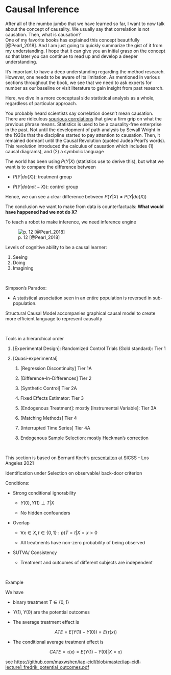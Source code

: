 # Causal Inference

After all of the mumbo jumbo that we have learned so far, I want to now talk about the concept of causality. We usually say that correlation is not causation. Then, what is causation?\
One of my favorite books has explained this concept beautifully [@Pearl_2018]. And I am just going to quickly summarize the gist of it from my understanding. I hope that it can give you an initial grasp on the concept so that later you can continue to read up and develop a deeper understanding.

It's important to have a deep understanding regarding the method research. However, one needs to be aware of its limitation. As mentioned in various sections throughout the book, we see that we need to ask experts for number as our baseline or visit literature to gain insight from past research.

Here, we dive in a more conceptual side statistical analysis as a whole, regardless of particular approach.

You probably heard scientists say correlation doesn't mean causation. There are ridiculous [spurious correlations](http://www.tylervigen.com/spurious-correlations) that give a firm grip on what the previous phrase means. Statistics is used to be a causality-free enterprise in the past. Not until the development of path analysis by Sewall Wright in the 1920s that the discipline started to pay attention to causation. Then, it remained dormant until the Causal Revolution (quoted Judea Pearl's words). This revolution introduced the calculus of causation which includes (1) causal diagrams), and (2) a symbolic language

The world has been using $P(Y|X)$ (statistics use to derive this), but what we want is to compare the difference between

-   $P(Y|do(X))$: treatment group

-   $P(Y|do(not-X))$: control group

Hence, we can see a clear difference between $P(Y|X) \neq P(Y|do(X))$

The conclusion we want to make from data is counterfactuals: **What would have happened had we not do X?**

To teach a robot to make inference, we need inference engine

![p. 12 [@Pearl_2018]](images/Figure%20I.png "Inference Engine")

Levels of cognitive ability to be a causal learner:

1.  Seeing
2.  Doing
3.  Imagining

<br>

Simpson's Paradox:

-   A statistical association seen in an entire population is reversed in sub-population.

Structural Causal Model accompanies graphical causal model to create more efficient language to represent causality

<br>

Tools in a hierarchical order

1.  [Experimental Design]: Randomized Control Trials (Gold standard): Tier 1

2.  [Quasi-experimental]

    1.  [Regression Discontinuity] Tier 1A

    2.  [Difference-In-Differences] Tier 2

    3.  [Synthetic Control] Tier 2A

    4.  Fixed Effects Estimator: Tier 3

    5.  [Endogenous Treatment]: mostly [Instrumental Variable]: Tier 3A

    6.  [Matching Methods] Tier 4

    7.  [Interrupted Time Series] Tier 4A

    8.  Endogenous Sample Selection: mostly Heckman's correction

<br>

This section is based on Bernard Koch's [presentaiton](https://www.youtube.com/watch?v=v9uf9rDYEMg&ab_channel=SummerInstituteinComputationalSocialScience) at SICSS - Los Angeles 2021

Identification under Selection on observable/ back-door criterion

Conditions:

-   Strong conditional ignorability

    -   $Y(0),Y(1) \perp T|X$

    -   No hidden confounders

-   Overlap

    -   $\forall x \in X, t \in \{0, 1\}: p (T = t | X = x> 0$

    -   All treatments have non-zero probability of being observed

-   SUTVA/ Consistency

    -   Treatment and outcomes of different subjects are independent

<br>

Example

We have

-   binary treatment $T \in \{ 0,1\}$

-   $Y(1), Y(0)$ are the potential outcomes

-   The average treatment effect is

$$
ATE = E(Y(1) - Y(0)) = E(\tau(x))
$$

-   The conditional average treatment effect is

$$
CATE = \tau(x) = E(Y(1) - Y(0)|X = x)
$$

see <https://github.com/maxwshen/iap-cidl/blob/master/iap-cidl-lecture1_fredrik_potential_outcomes.pdf>

